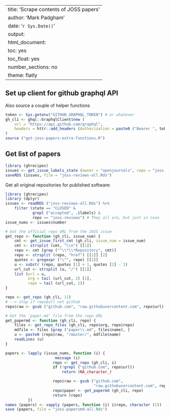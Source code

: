 
---
title: 'Scrape contents of JOSS papers'
author: 'Mark Padgham'
date: '`r Sys.Date()`'
output:
  html_document:
    toc: yes
    toc_float: yes
    number_sections: no
    theme: flatly
---

## Set up client for github graphql API

Also source a couple of helper functions
```r
token <- Sys.getenv("GITHUB_GRAPHQL_TOKEN") # or whatever
gh_cli <- ghql::GraphqlClient$new (
    url = "https://api.github.com/graphql",
    headers = httr::add_headers (Authorization = paste0 ("Bearer ", token))
)
source ("get-joss-papers-extra-functions.R")
```


## Get list of papers

```r
library (ghrecipes)
issues <- get_issue_labels_state (owner = "openjournals", repo = "joss-reviews")
saveRDS (issues, file = "joss-reviews-all.Rds")
```

Get all original repositories for published software:
```r
library (ghrecipes)
library (dplyr)
issues <- readRDS ("joss-reviews-all.Rds") %>%
    filter (state == "CLOSED" &
            grepl ("accepted", .$labels) &
            repo == "joss-reviews") # They all are, but just in case
issue_nums <- issues$number

# Get the official repo URL from the JOSS issue
get_repo <- function (gh_cli, issue_num) {
    cmt <- get_issue_first_cmt (gh_cli, issue_num = issue_num)
    cmt <- strsplit (cmt, "\\n") [[1]]
    repo <- cmt [grep ("^\\*\\*Repository", cmt)]
    repo <- strsplit (repo, "href") [[1]] [2]
    quotes <- gregexpr ("\"", repo) [[1]]
    u <- substr (repo, quotes [1] + 1, quotes [2] - 1)
    url_cut <- strsplit (u, "/") [[1]]
    list (url = u,
          org = tail (url_cut, 2) [1],
          repo = tail (url_cut, 1))
}

repo <- get_repo (gh_cli, 11)
# --> stop if repo$url not github
repo$raw <- gsub ("github.com", "raw.githubusercontent.com", repo$url)

# Get the `paper.md` file from the repo URL
get_papermd <- function (gh_cli, repo) {
    files <- get_repo_files (gh_cli, repo$org, repo$repo)
    mdfile <- files [grep ("paper\\.md", files$name), ]
    u <- paste0 (repo$raw, "/master/", mdfile$name)
    readLines (u)
}

papers <- lapply (issue_nums, function (i) {
                      message (i)
                     repo <- get_repo (gh_cli, i)
                     if (!grepl ("github.com", repo$url))
                         return (NA_character_)

                     repo$raw <- gsub ("github.com",
                                       "raw.githubusercontent.com", repo$url)
                     repo$paper <- get_papermd (gh_cli, repo)
                     return (repo)
          })
names (papers) <- vapply (papers, function (i) i$repo, character (1))
save (papers, file = "joss-papersmd-all.Rds")
```


